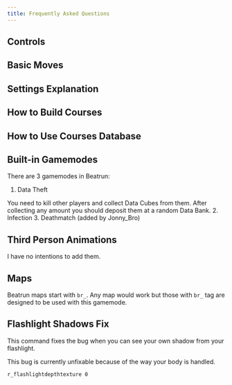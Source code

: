 ```yaml
---
title: Frequently Asked Questions
---
```


## Controls

## Basic Moves

## Settings Explanation

## How to Build Courses

## How to Use Courses Database

## Built-in Gamemodes

There are 3 gamemodes in Beatrun:

1. Data Theft
<Callout title="What's the catch?">
	You need to kill other players and collect Data Cubes from them. After collecting any amount you should deposit them at a random Data Bank.
</Callout>
2. Infection
3. Deathmatch (added by Jonny_Bro)

## Third Person Animations

I have no intentions to add them.

## Maps

Beatrun maps start with `br_`. Any map would work but those with `br_` tag are designed to be used with this gamemode.

## Flashlight Shadows Fix

This command fixes the bug when you can see your own shadow from your flashlight.

<Callout type="warn">This bug is currently unfixable because of the way your body is handled.</Callout>

```bash title="Console command"
r_flashlightdepthtexture 0
```
